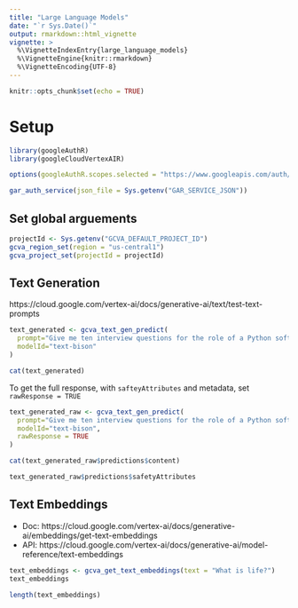 ```yaml
---
title: "Large Language Models"
date: "`r Sys.Date()`"
output: rmarkdown::html_vignette
vignette: >
  %\VignetteIndexEntry{large_language_models}
  %\VignetteEngine{knitr::rmarkdown}
  %\VignetteEncoding{UTF-8}
---
```



```r
knitr::opts_chunk$set(echo = TRUE)
```

# Setup

```r
library(googleAuthR)
library(googleCloudVertexAIR)

options(googleAuthR.scopes.selected = "https://www.googleapis.com/auth/cloud-platform")

gar_auth_service(json_file = Sys.getenv("GAR_SERVICE_JSON"))
```

## Set global arguements

```r
projectId <- Sys.getenv("GCVA_DEFAULT_PROJECT_ID")
gcva_region_set(region = "us-central1")
gcva_project_set(projectId = projectId)
```

## Text Generation 

https://cloud.google.com/vertex-ai/docs/generative-ai/text/test-text-prompts

```r
text_generated <- gcva_text_gen_predict(
  prompt="Give me ten interview questions for the role of a Python software engineer.",
  modelId="text-bison"
)

cat(text_generated)
```


To get the full response, with `safteyAttributes` and metadata, set `rawResponse = TRUE`

```r
text_generated_raw <- gcva_text_gen_predict(
  prompt="Give me ten interview questions for the role of a Python software engineer.",
  modelId="text-bison",
  rawResponse = TRUE
)

cat(text_generated_raw$predictions$content)
```

```r
text_generated_raw$predictions$safetyAttributes
```

## Text Embeddings 

* Doc: https://cloud.google.com/vertex-ai/docs/generative-ai/embeddings/get-text-embeddings
* API: https://cloud.google.com/vertex-ai/docs/generative-ai/model-reference/text-embeddings


```r
text_embeddings <- gcva_get_text_embeddings(text = "What is life?")
text_embeddings
```

```r
length(text_embeddings)
```

